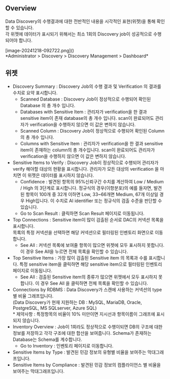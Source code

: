 ## Overview
Data Discovery의 수행결과에 대한 전반적인 내용을 시각적인 표현(위젯)을 통해 확인할 수 있습니다.<br/>각 위젯에 데이터가 표시되기 위해서는 최소 1회의 Discovery job이 성공적으로 수행되어야 합니다.



<p align="center">
<div>[image-20241218-092722.png]()</div>
*Administrator &gt; Discovery &gt; Discovery Management &gt; Dashboard*
</p>



## 위젯
* Discovery Summary : Discovery Job의 수행 결과 및 Verification 의 결과를 수치로 요약 표시합니다.
    * Scanned Database : Discovery Job이 정상적으로 수행되어 확인된 Database 의 총 개수 입니다.
    * Databases with Sensitive Item : 관리자가 verification을 한 결과 sensitive item이 존재 database의 총 개수 입니다. scan이 완료되어도 관리자가 verification을 수행하지 않으면 이 값은 변하지 않습니다.
    * Scanned Column : Discovery Job이 정상적으로 수행되어 확인된 Column의 총 개수 입니다.
    * Columns with Sensitive Item : 관리자가 verification을 한 결과 sensitive item이 존재하는 column의 총 개수입니다. scan이 완료되어도 관리자가 verification을 수행하지 않으면 이 값은 변하지 않습니다.<br/> 
* Sensitive Items to Verify : Discovery Job이 정상적으로 수행되어 관리자가 verify 해야할 대상의 현황을 표시합니다. 관리자가 모든 대상의 verification 을 마치면 이 위젯은 데이터를 표시하지 않습니다. 
    * Confidence : 발견된 항목의 95%신뢰구간 수치를 계산하여 Low / Medium / High 의 3단계로 표시합니다. 정규식의 경우(이항분포)의 예를 들자면, 발견된 항목이 100개 중 32개 이하면 Low, 33~66개면 Medium, 67개 이상일 경우 High입니다. 이 수치로 AI identifier 또는 정규식의 검출 수준을 판단할 수 있습니다. 
    * Go to Scan Result : 클릭하면 Scan Result 페이지로 이동됩니다.
* Top Connections : Sensitive item이 많이 검출된 순서로 DAC의 커넥션 목록을 표시합니다. <br/>목록의 특정 커넥션을 선택하면 해당 커넥션으로 필터링된 인벤토리 화면으로 이동합니다.
    * See All : 커넥션 목록에 보여줄 항목이 많으면 위젯에 모두 표시하지 못합니다. 이 경우 See All을 누르면 전체 목록을 확인할 수 있습니다.   
* Top Sensitive Items : 가장 많이 검출된 Sensitive item 의 목록과 수를 표시합니다. 특정 sensitive item을 클릭하면 해당 sensitive item으로 필터링된 인벤토리 페이지로 이동됩니다.
    * See All : 검출된 Sensitive item의 종류가 많으면 위젯에서 모두 표시하지 못합니다. 이 경우 See All 을 클릭하면 전체 목록을 확인할 수 있습니다.  
* Connections by RDBMS : Data Discovery가 스캔에 사용하는 커넥션의 type 별 비율 그래프입니다. <br/>(Data Discovery가 현재 지원하는 DB : MySQL, MariaDB, Oracle, PostgreSQL, MS SQLserver, Azure SQL)<br/>* 제약사항 : 특정항목의 비율이 10% 미만이면 지시선과 항목이름이 그래프에 표시되지 않습니다. 
* Inventory Overview : Job이 1회라도 정상적으로 수행이되면 DB의 구조에 대한 정보를 저장하고 각각 구조에 대한 합산을 보여줍니다. Schema가 존재하는 Database는 Schema를 계수합니다. 
    * Go to Inventory : 인벤토리 페이지로 이동합니다.  
* Sensitive Items by Type : 발견된 민감 정보의 유형별 비율을 보여주는 막대그래프입니다.
* Sensitive Items by Compliance : 발견된 민감 정보의 컴플라이언스 별 비율을 보여주는 막대그래프입니다. 


